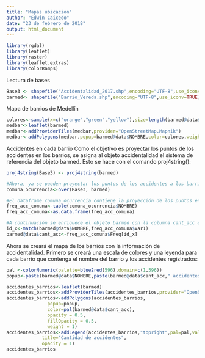 ```yaml
---
title: "Mapas ubicacion"
author: "Edwin Caicedo"
date: "23 de febrero de 2018"
output: html_document
---
```

```r
library(rgdal)
library(leaflet)
library(raster)
library(leaflet.extras)
library(colorRamps)
```

Lectura de bases
```r
Base3 <- shapefile("Accidentalidad_2017.shp",encoding="UTF-8",use_iconv=TRUE)
barmed<- shapefile("Barrio_Vereda.shp",encoding="UTF-8",use_iconv=TRUE)
```

Mapa de barrios de Medellín 
```r
colores<-sample(x=c("orange","green","yellow"),size=length(barmed@data$NOMBRE),replace=TRUE)
medbar<-leaflet(barmed)
medbar<-addProviderTiles(medbar,provider="OpenStreetMap.Mapnik")
medbar<-addPolygons(medbar,popup=barmed@data$NOMBRE,color=colores,weight = 1)

```

Accidentes en cada barrio
Como el objetivo es proyectar los puntos de los accidentes en los barrios, se asigna al objeto accidentalidad el sistema de referencia del objeto barmed. Esto se hace con el comando proj4string():
```r
proj4string(Base3) <- proj4string(barmed)

#Ahora, ya se pueden proyectar los puntos de los accidentes a los barrios de Medellín. Esto se hace #con el comando over():
comuna_ocurrencia<-over(Base3, barmed)

#El dataframe comuna_ocurrencia contiene la proyección de los puntos en los barrios. Es decir, que a #cada punto en el objeto accidentalidad se le asignó un polígono (barrio) del objeto barmed. Con #el comando table() se puede consolidar el número de veces que cada barrio aparece asociado a un #accidente:
freq_acc_comuna<-table(comuna_ocurrencia$NOMBRE)
freq_acc_comuna<-as.data.frame(freq_acc_comuna)

#A continuación se enriquece el objeto barmed con la columna cant_acc en el dataframe barmed@data. A cada barrio se le asigna el número de accidentes encontrados:
id_x<-match(barmed@data$NOMBRE,freq_acc_comuna$Var1)
barmed@data$cant_acc<-freq_acc_comuna$Freq[id_x]
```

Ahora se creará el mapa de los barrios con la información de accidentalidad. Primero se creará una escala de colores y una leyenda para cada barrio que contenga el nombre del barrio y los accidentes registrados:
```r
pal <-colorNumeric(palette=blue2red(596),domain=c(1,596))
popup<-paste(barmed@data$NOMBRE,paste(barmed@data$cant_acc," accidentes"),sep="<br/>")

accidentes_barrios<-leaflet(barmed)
accidentes_barrios<-addProviderTiles(accidentes_barrios,provider="OpenStreetMap.Mapnik")
accidentes_barrios<-addPolygons(accidentes_barrios,
               popup=popup,
               color=pal(barmed@data$cant_acc),
               opacity = 0.5,
               fillOpacity = 0.5,
               weight = 1)
accidentes_barrios<-addLegend(accidentes_barrios,"topright",pal=pal,values=barmed@data$cant_acc, 
             title="Cantidad de accidentes",
             opacity = 1)
accidentes_barrios
```

